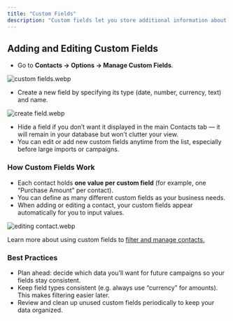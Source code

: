 ```yaml
---
title: "Custom Fields"
description: "Custom fields let you store additional information about each contact beyond the standard name and phone number. This makes segmentation, reporting, and personalization much more powerful."
---
```


## **Adding and Editing Custom Fields**

- Go to **Contacts → Options → Manage Custom Fields**.

![custom fields.webp](/images/customfields.webp)

- Create a new field by specifying its type (date, number, currency, text) and name.

![create field.webp](/images/createfield.webp)

- Hide a field if you don’t want it displayed in the main Contacts tab — it will remain in your database but won’t clutter your view.
- You can edit or add new custom fields anytime from the list, especially before large imports or campaigns.

### **How Custom Fields Work**

- Each contact holds **one value per custom field** (for example, one “Purchase Amount” per contact).
- You can define as many different custom fields as your business needs.
- When adding or editing a contact, your custom fields appear automatically for you to input values.

![editing contact.webp](/images/editingcontact.webp)

Learn more about using custom fields to [filter and manage contacts.](Core-Features/Contacts/Managing-Contacts)

### **Best Practices**

- Plan ahead: decide which data you’ll want for future campaigns so your fields stay consistent.
- Keep field types consistent (e.g. always use “currency” for amounts). This makes filtering easier later.
- Review and clean up unused custom fields periodically to keep your data organized.
